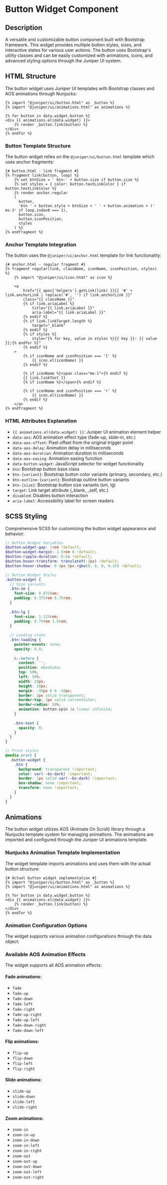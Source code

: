 # Button Widget Component

## Description

A versatile and customizable button component built with Bootstrap framework. This widget provides multiple button styles, sizes, and interactive states for various user actions. The button uses Bootstrap's utility classes and can be easily customized with animations, icons, and advanced styling options through the Juniper UI system.

## HTML Structure

The button widget uses Juniper UI templates with Bootstrap classes and AOS animations through Nunjucks:

```nunjucks
{% import "@juniper/ui/button.html" as _button %}
{% import "@juniper/ui/animations.html" as animations %}

{% for button in data.widget.button %}
<div {{ animations.el(data.widget) }}>
	{% render _button.link(button) %}
</div>
{% endfor %}
```

### Button Template Structure

The button widget relies on the `@juniper/ui/button.html` template which uses anchor fragments:

```nunjucks
{# button.html - link fragment #}
{% fragment link(button, loop) %}
	{% set btnSize = ' btn-' + button.size if button.size %}
	{% set styles = { color: button.textLinkColor } if button.textLinkColor %}
	{% render anchor.regular
    (
      button, 
      'btn ' + button.style + btnSize + ' ' + button.animation + (' ms-3' if loop.index0 === 1), 
      button.icon,
      button.iconPosition,
      styles
    ) %}
{% endfragment %}
```

### Anchor Template Integration

The button uses the `@juniper/ui/anchor.html` template for link functionality:

```nunjucks
{# anchor.html - regular fragment #}
{% fragment regular(link, className, iconName, iconPosition, styles) %}
	{% import "@juniper/ui/icon.html" as icon %}
	
	<a
		href="{{ apos['helpers'].getLink(link) }}{{ '#' + link.anchorLink | replace('#', '') if link.anchorLink }}"
		class="{{ className }}"
		{% if link.ariaLabel %} 
			title="{{ link.ariaLabel }}" 
			aria-label="{{ link.ariaLabel }}" 
		{% endif %}
		{% if link.linkTarget.length %}
			target="_blank"
		{% endif %}
		{% if styles %}
			style="{% for key, value in styles %}{{ key }}: {{ value }};{% endfor %}"
		{% endif %}
	>
		{% if iconName and iconPosition === 'l' %}
			{{ icon.el(iconName) }}
		{% endif %}
		
		{% if iconName %}<span class="me-1">{% endif %}
		{{ link.linkText }}
		{% if iconName %}</span>{% endif %}
		
		{% if iconName and iconPosition === 'r' %}
			{{ icon.el(iconName) }}
		{% endif %}
	</a>
{% endfragment %}
```

### HTML Attributes Explanation

- `{{ animations.el(data.widget) }}`: Juniper UI animation element helper
- `data-aos`: AOS animation effect type (fade-up, slide-in, etc.)
- `data-aos-offset`: Pixel offset from the original trigger point
- `data-aos-delay`: Animation delay in milliseconds
- `data-aos-duration`: Animation duration in milliseconds
- `data-aos-easing`: Animation easing function
- `data-button-widget`: JavaScript selector for widget functionality
- `btn`: Bootstrap button base class
- `btn-{variant}`: Bootstrap button color variants (primary, secondary, etc.)
- `btn-outline-{variant}`: Bootstrap outline button variants
- `btn-{size}`: Bootstrap button size variants (sm, lg)
- `target`: Link target attribute (_blank, _self, etc.)
- `disabled`: Disables button interaction
- `aria-label`: Accessibility label for screen readers

## SCSS Styling

Comprehensive SCSS for customizing the button widget appearance and behavior:

```scss
// Button Widget Variables
$button-widget-gap: 1rem !default;
$button-widget-margin: 1.5rem 0 !default;
$button-ripple-duration: 0.6s !default;
$button-hover-transform: translateY(-2px) !default;
$button-hover-shadow: 0 4px 8px rgba(0, 0, 0, 0.15) !default;

// Button Widget Styles
.button-widget {
  // Size variants
  .btn-sm {
    font-size: 0.875rem;
    padding: 0.375rem 0.75rem;
  }
  
  .btn-lg {
    font-size: 1.125rem;
    padding: 0.75rem 1.5rem;
  }
  
  // Loading state
  .btn-loading {
    pointer-events: none;
    opacity: 0.8;
    
    &::before {
      content: '';
      position: absolute;
      top: 50%;
      left: 50%;
      width: 20px;
      height: 20px;
      margin: -10px 0 0 -10px;
      border: 2px solid transparent;
      border-top: 2px solid currentColor;
      border-radius: 50%;
      animation: button-spin 1s linear infinite;
    }
    
    .btn-text {
      opacity: 0;
    }
  }
}

// Print styles
@media print {
  .button-widget {
    .btn {
      background: transparent !important;
      color: var(--bs-dark) !important;
      border: 1px solid var(--bs-dark) !important;
      box-shadow: none !important;
      transform: none !important;
    }
  }
}
```

## Animations

The button widget utilizes AOS (Animate On Scroll) library through a Nunjucks template system for managing animations. The animations are imported and configured through the Juniper UI animations template.

### Nunjucks Animation Template Implementation

The widget template imports animations and uses them with the actual button structure:

```nunjucks
{# Actual button widget implementation #}
{% import "@juniper/ui/button.html" as _button %}
{% import "@juniper/ui/animations.html" as animations %}

{% for button in data.widget.button %}
<div {{ animations.el(data.widget) }}>
	{% render _button.link(button) %}
</div>
{% endfor %}
```

### Animation Configuration Options

The widget supports various animation configurations through the data object:

### Available AOS Animation Effects

The widget supports all AOS animation effects:

#### Fade animations:
- `fade`
- `fade-up`
- `fade-down`
- `fade-left`
- `fade-right`
- `fade-up-right`
- `fade-up-left`
- `fade-down-right`
- `fade-down-left`

#### Flip animations:
- `flip-up`
- `flip-down`
- `flip-left`
- `flip-right`

#### Slide animations:
- `slide-up`
- `slide-down`
- `slide-left`
- `slide-right`

#### Zoom animations:
- `zoom-in`
- `zoom-in-up`
- `zoom-in-down`
- `zoom-in-left`
- `zoom-in-right`
- `zoom-out`
- `zoom-out-up`
- `zoom-out-down`
- `zoom-out-left`
- `zoom-out-right`
